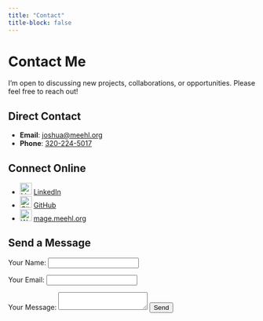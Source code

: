 ```yaml
---
title: "Contact"
title-block: false
---
```


# Contact Me

I'm open to discussing new projects, collaborations, or opportunities. Please feel free to reach out!

## Direct Contact

- **Email**: [joshua@meehl.org](mailto:joshua@meehl.org)
- **Phone**: [320-224-5017](tel:3202245017)

## Connect Online

- ![LinkedIn](images/linkedin.png){width=24px} [LinkedIn](https://www.linkedin.com/in/meehl)
- ![GitHub](images/github.png){width=24px} [GitHub](https://github.com/meehljd)
- ![Website](images/website.png){width=24px} [mage.meehl.org](https://mage.meehl.org)

## Send a Message

<form action="https://formspree.io/f/your-form-id" method="POST">
  <label for="name">Your Name:</label>
  <input type="text" id="name" name="name">

  <label for="email">Your Email:</label>
  <input type="email" id="email" name="_replyto">

  <label for="message">Your Message:</label>
  <textarea id="message" name="message"></textarea>

  <button type="submit">Send</button>
</form>
